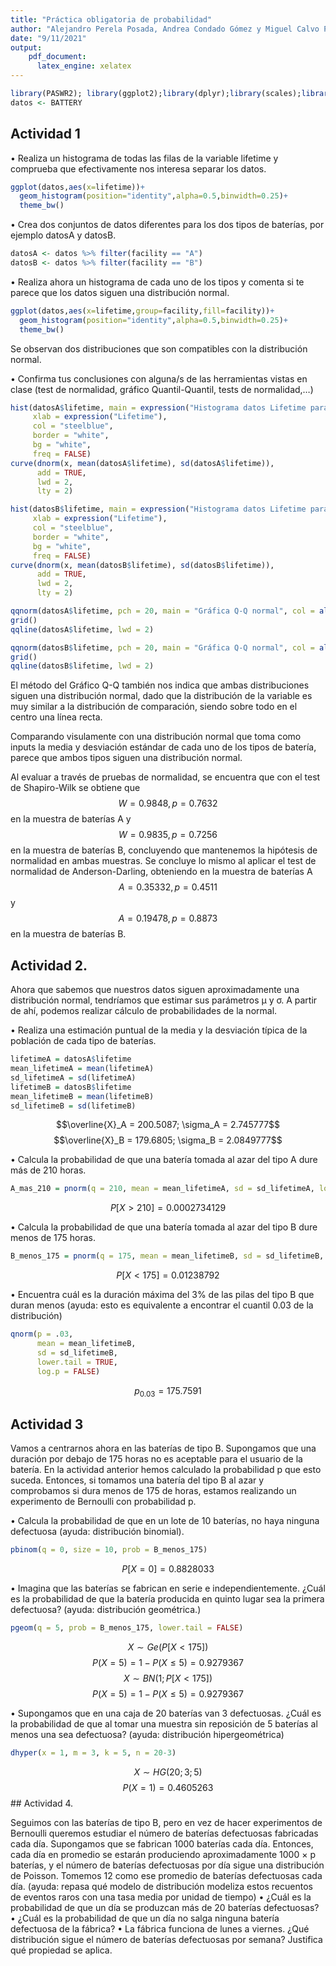 ---
title: "Práctica obligatoria de probabilidad"
author: "Alejandro Perela Posada, Andrea Condado Gómez y Miguel Calvo Pérez"
date: "9/11/2021"
output: 
    pdf_document:
      latex_engine: xelatex
---

```{r message =FALSE, warning=FALSE}
library(PASWR2); library(ggplot2);library(dplyr);library(scales);library(nortest)
datos <- BATTERY
```
## Actividad 1

• Realiza un histograma de todas las filas de la variable lifetime y comprueba que efectivamente nos
interesa separar los datos.

```{r echo=FALSE}
ggplot(datos,aes(x=lifetime))+
  geom_histogram(position="identity",alpha=0.5,binwidth=0.25)+
  theme_bw()
```
• Crea dos conjuntos de datos diferentes para los dos tipos de baterías, por ejemplo datosA y datosB.

```{r message =FALSE, warning=FALSE}
datosA <- datos %>% filter(facility == "A")
datosB <- datos %>% filter(facility == "B")
```
• Realiza ahora un histograma de cada uno de los tipos y comenta si te parece que los datos siguen una
distribución normal.

```{r echo=FALSE}
ggplot(datos,aes(x=lifetime,group=facility,fill=facility))+
  geom_histogram(position="identity",alpha=0.5,binwidth=0.25)+
  theme_bw()
```
Se observan dos distribuciones que son compatibles con la distribución normal. 

• Confirma tus conclusiones con alguna/s de las herramientas vistas en clase (test de normalidad, gráfico
Quantil-Quantil, tests de normalidad,...)

```{r echo=FALSE}
hist(datosA$lifetime, main = expression("Histograma datos Lifetime para A"),
     xlab = expression("Lifetime"),
     col = "steelblue", 
     border = "white", 
     bg = "white", 
     freq = FALSE)
curve(dnorm(x, mean(datosA$lifetime), sd(datosA$lifetime)), 
      add = TRUE, 
      lwd = 2, 
      lty = 2)
```
```{r echo=FALSE}
hist(datosB$lifetime, main = expression("Histograma datos Lifetime para B"),
     xlab = expression("Lifetime"),
     col = "steelblue", 
     border = "white", 
     bg = "white", 
     freq = FALSE)
curve(dnorm(x, mean(datosB$lifetime), sd(datosB$lifetime)), 
      add = TRUE, 
      lwd = 2, 
      lty = 2)
```

``` {r echo=FALSE}
qqnorm(datosA$lifetime, pch = 20, main = "Gráfica Q-Q normal", col = alpha("red4", 0.5), las = 1)
grid()
qqline(datosA$lifetime, lwd = 2)
```

``` {r echo=FALSE}
qqnorm(datosB$lifetime, pch = 20, main = "Gráfica Q-Q normal", col = alpha("red4", 0.5), las = 1)
grid()
qqline(datosB$lifetime, lwd = 2)
```

El método del Gráfico Q-Q también nos indica que ambas distribuciones siguen una distribución normal, dado que la distribución de la variable es muy similar a la distribución de comparación, siendo sobre todo en el centro
una línea recta. 

Comparando visulamente con una distribución normal que toma como inputs la media y desviación estándar de cada uno de los tipos de batería, parece que ambos tipos siguen una distribución normal.

Al evaluar a través de pruebas de normalidad, se encuentra que con el test de Shapiro-Wilk se obtiene que $$W = 0.9848, p = 0.7632$$ en la muestra de baterías A y $$W = 0.9835, p = 0.7256$$ en la muestra de baterías B, concluyendo que mantenemos la hipótesis de normalidad en ambas muestras. Se concluye lo mismo al aplicar el test de normalidad de Anderson-Darling, obteniendo en la muestra de baterías A $$A = 0.35332, p= 0.4511$$
y $$A = 0.19478, p= 0.8873$$ en la muestra de baterías B.

## Actividad 2.

Ahora que sabemos que nuestros datos siguen aproximadamente una distribución normal, tendríamos que
estimar sus parámetros μ y σ. A partir de ahí, podemos realizar cálculo de probabilidades de la normal.

• Realiza una estimación puntual de la media y la desviación típica de la población de cada tipo de
baterías.

```{r message =FALSE, warning=FALSE}
lifetimeA = datosA$lifetime
mean_lifetimeA = mean(lifetimeA)
sd_lifetimeA = sd(lifetimeA)
lifetimeB = datosB$lifetime
mean_lifetimeB = mean(lifetimeB)
sd_lifetimeB = sd(lifetimeB)
```

$$\overline{X}_A = 200.5087; \sigma_A = 2.745777$$
$$\overline{X}_B = 179.6805; \sigma_B = 2.0849777$$

• Calcula la probabilidad de que una batería tomada al azar del tipo A dure más de 210 horas.

```{r message =FALSE, warning=FALSE}
A_mas_210 = pnorm(q = 210, mean = mean_lifetimeA, sd = sd_lifetimeA, lower.tail = FALSE)
```

$$P[X>210]= 0.0002734129$$

• Calcula la probabilidad de que una batería tomada al azar del tipo B dure menos de 175 horas.

```{r message =FALSE, warning=FALSE}
B_menos_175 = pnorm(q = 175, mean = mean_lifetimeB, sd = sd_lifetimeB, lower.tail = TRUE)
```

$$P[X<175]=0.01238792$$

• Encuentra cuál es la duración máxima del 3% de las pilas del tipo B que duran menos (ayuda: esto es
equivalente a encontrar el cuantil 0.03 de la distribución)

```{r message =FALSE, warning=FALSE}
qnorm(p = .03,
      mean = mean_lifetimeB,
      sd = sd_lifetimeB,
      lower.tail = TRUE,
      log.p = FALSE)
```

$$p_{0.03}=175.7591$$

## Actividad 3

Vamos a centrarnos ahora en las baterías de tipo B. Supongamos que una duración por debajo de 175 horas
no es aceptable para el usuario de la batería. En la actividad anterior hemos calculado la probabilidad p que esto suceda. Entonces, si tomamos una batería del tipo B al azar y comprobamos si dura menos de 175 de
horas, estamos realizando un experimento de Bernoulli con probabilidad p.

• Calcula la probabilidad de que en un lote de 10 baterías, no haya ninguna defectuosa (ayuda: distribución
binomial).

```{r message =FALSE, warning=FALSE}
pbinom(q = 0, size = 10, prob = B_menos_175)
```

$$P[X=0]=0.8828033$$

• Imagina que las baterías se fabrican en serie e independientemente. ¿Cuál es la probabilidad de que la
batería producida en quinto lugar sea la primera defectuosa? (ayuda: distribución geométrica.)

```{r message =FALSE, warning=FALSE}
pgeom(q = 5, prob = B_menos_175, lower.tail = FALSE)
```

$$X\sim Ge(P[X<175])$$
$$P(X = 5) = 1- P(X\leq 5) =0.9279367$$
$$X\sim BN(1;P[X<175])$$
$$P(X = 5) = 1- P(X\leq 5) =0.9279367$$

• Supongamos que en una caja de 20 baterías van 3 defectuosas. ¿Cuál es la probabilidad de que al
tomar una muestra sin reposición de 5 baterías al menos una sea defectuosa? (ayuda: distribución
hipergeométrica)

```{r message =FALSE, warning=FALSE}
dhyper(x = 1, m = 3, k = 5, n = 20-3)
```

$$X\sim HG(20;3;5)$$
$$P(X=1)= 0.4605263$$
## Actividad 4.

Seguimos con las baterías de tipo B, pero en vez de hacer experimentos de Bernoulli queremos estudiar el
número de baterías defectuosas fabricadas cada día. Supongamos que se fabrican 1000 baterías cada día.
Entonces, cada día en promedio se estarán produciendo aproximadamente 1000 × p baterías, y el número de
baterías defectuosas por día sigue una distribución de Poisson. Tomemos 12 como ese promedio de baterías
defectuosas cada día. (ayuda: repasa qué modelo de distribución modeliza estos recuentos de eventos raros
con una tasa media por unidad de tiempo)
• ¿Cuál es la probabilidad de que un día se produzcan más de 20 baterías defectuosas?
• ¿Cuál es la probabilidad de que un día no salga ninguna batería defectuosa de la fábrica?
• La fábrica funciona de lunes a viernes. ¿Qué distribución sigue el número de baterías defectuosas por
semana? Justifica qué propiedad se aplica.
